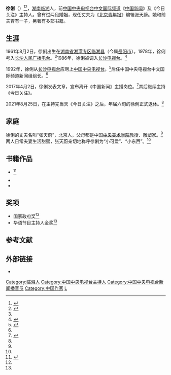 {{Infobox person
| 图像       = <!-- Use only free-licenced images which meet WP:NFCC -->Replace this image female.svg
| 图像说明   = 
| 姓名       = 徐俐
| 本名       = 
| 出生日期   = {{birth date and age|1961|8|2}}
| 出生地     = {{CHN}}[[湖南省|湖南省]][[湘潭市|湘潭专区]][[临湘市|临湘县]]
| 死亡日期   = <!-- {{Death date and age|YYYY|MM|DD|YYYY|MM|DD}}（死亡在前，出生在后） -->
| 死亡地     =
| 居住地     = [[北京市|北京市]]
| 国籍       = {{PRC}}
| 别名       = 
| 种族       = [[汉族|汉族]]
| 教育程度   = 
| 职业       = 主持人
| 活跃时期   = 1978年至2021年
| 机构       = [[中国中央电视台|中国中央电视台]]
| 电视节目 = 《[[中國新聞_(中國中央電視台節目)|中国新闻]]》<br>《今日关注》
| 配偶       = 张天蔚
| 伴侣       = 
| 子女       = 
| 父母       = 
| 亲属       = 
| 奖项       = 国家政府奖<br>华语节目主持人金奖
| 經歷       =
| 网站       = [http://weibo.com/xuli 新浪微博]
}}
'''徐俐'''（{{Bd|1961年|8月2日|catIdx=X徐俐}}）<ref name=retire>{{Cite news|author=邱伟|editor=李俐|title=央视新闻主播徐俐今晚告别播音台|url=http://ie.bjd.com.cn/a/202108/25/AP61262f4de4b0637be8b16b74.html|date=2021-08-25|website=[[北京日报|北京日报]]客户端|publisher=京报网|access-date=2021-08-26|archive-date=2021-08-26|archive-url=https://web.archive.org/web/20210826063348/http://ie.bjd.com.cn/a/202108/25/AP61262f4de4b0637be8b16b74.html|dead-url=no}}</ref><ref>{{Cite web|title=徐俐|url=http://tv.cctv.com/2018/10/11/TACTZ5P7pjekLbItrZdn22zR181011.shtml|website=CCTV节目官网|publisher=[[央视网|央视网]]|access-date=2021-08-26|archive-date=2021-08-26|archive-url=https://web.archive.org/web/20210826060428/http://tv.cctv.com/2018/10/11/TACTZ5P7pjekLbItrZdn22zR181011.shtml|dead-url=no}}</ref>，[[湖南省|湖南]][[临湘市|临湘]]人，前[[中国中央电视台中文国际频道|中国中央电视台中文国际频道]]《[[中國新聞_(中國中央電視台節目)|中国新闻]]》及《今日关注》主持人。曾有过两段婚姻，现任丈夫为《[[北京青年报|北京青年报]]》编辑张天蔚。她和前夫育有一子，另著有多部书籍。

==生涯==
1961年8月2日，徐俐出生在[[湖南省|湖南省]][[湘潭市|湘潭专区]][[临湘市|临湘县]]（今属[[岳阳市|岳阳市]]）。1978年，徐俐考入[[长沙人民广播电台|长沙人民广播电台]]。<ref name="msa"/>1986年，徐俐被调入[[长沙电视台|长沙电视台]]。<ref name="msa">{{cite web|url=http://money.591hx.com/article/2010-12-07/0000135913s_2.shtml|title=从地方台跳槽央视后大红大紫的女主播|year=2010|work=华讯|archive-url=https://web.archive.org/web/20130215023654/http://money.591hx.com/article/2010-12-07/0000135913s_2.shtml|archive-date=2013-02-15|dead-url=yes|access-date=2012-03-26}}</ref>

1992年，徐俐从[[长沙电视台|长沙电视台]]应聘上[[中国中央电视台|中国中央电视台]]。<ref name="hsa">{{cite web |url=http://media.people.com.cn/GB/137684/11463287.html |title=知性女主播徐俐：31岁方知自己美丽 |year=2010 |work=人民网 |access-date=2012-03-26 |archive-date=2016-03-04 |archive-url=https://web.archive.org/web/20160304083624/http://media.people.com.cn/GB/137684/11463287.html }}</ref>后任中国中央电视台中文国际频道新闻组组长。<ref name="msa"/>

2017年4月2日，徐俐发表文章，宣布离开《中国新闻》主播岗位。<ref>{{cite web|title=徐俐：在《中国新闻》的最后一个播出日|url=http://mp.weixin.qq.com/s/fOPvKktuIxFg8Q1c5pQA7A|accessdate=2017-04-02|date=2017-04-02}}</ref>其后继续主持《今日关注》。

2021年8月25日，在主持完当天《今日关注》之后，年届六旬的徐俐正式退休。<ref name=retire/>

==家庭==
徐俐的丈夫名叫“张天蔚”，北京人，父母都是中国[[中央美术学院|中央美术学院]]教授、雕塑家。<ref name="hsa"/>两人日常夫妻生活甜蜜，张天蔚亲切地称呼徐俐为“小可爱”、“小东西”。<ref name="hsa"/>

== 书籍作品 ==
*{{cite book |title=《优雅是一种选择》 |year=2010 |publisher=漓江出版社 |location=广西壮族自治区 |isbn=9787540746087}}<ref>{{cite news|author1=童立|url=http://www.xinhuanet.com/zgjx/2010-08/28/c_13466978.htm|title=央视女主播徐俐：时尚是一种理念，优雅是一种态度|date=2010-08-28|accessdate=2021-08-26|work=新华网|archive-date=2021-08-26|archive-url=https://web.archive.org/web/20210826071920/http://www.xinhuanet.com/zgjx/2010-08/28/c_13466978.htm|dead-url=no}}</ref>
*{{cite book |title=《女人是一种态度》 |date=2011 |publisher=漓江出版社 |location=广西壮族自治区 |isbn=9787540751104}}
*{{cite book |author1=徐俐 |author2=张天蔚 |title=《垭口：听徐俐讲梅里转山的故事》 |date=2011 |publisher=漓江出版社 |location=广西壮族自治区 |isbn=9787540749163}}

== 奖项 ==
*国家政府奖<ref name="hsa"/> 
*华语节目主持人金奖<ref name="hsa"/> 

==参考文献==
{{reflist}}

==外部链接==
*{{Sinaweibo|xuli}}

{{Normdaten}}
{{DEFAULTSORT:Xu li}}
[[Category:临湘人|Category:临湘人]]
[[Category:中国中央电视台主持人|Category:中国中央电视台主持人]]
[[Category:中国中央电视台新闻播音员|Category:中国中央电视台新闻播音员]]
[[Category:中国作家|Category:中国作家]]
[[Category:徐姓|L]]